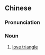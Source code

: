 {{also|三角恋}}
==Chinese==
{{zh-forms|s=三角恋|type=21}}

===Pronunciation===
{{zh-pron
|m=sānjiǎoliàn
|c=saam1 gok3 lyun2
|mn=saⁿ-kak-loân
|cat=n
}}

===Noun===
{{zh-noun}}

# [[love triangle]]